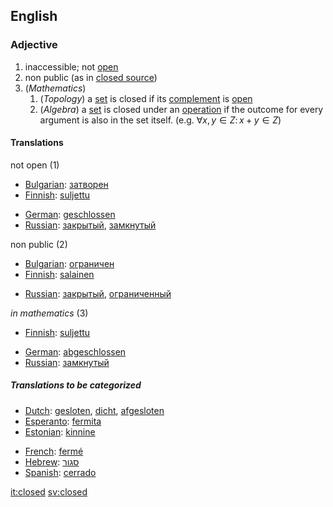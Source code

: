 ==English==
===Adjective===

# inaccessible; not [[open]]
# non public (as in [[closed source]])
# (''Mathematics'')
## (''Topology'') a [[set]] is closed if its [[complement]] is [[open]]
## (''Algebra'') a [[set]] is closed under an [[operation]] if the outcome for every argument is also in the set itself. (e.g. <math> \forall x,y \in Z:\, x + y \in Z</math>)

====Translations====
;not open (1)
{{top}}
*[[Bulgarian]]: [[затворен]]
*[[Finnish]]: [[suljettu]]
{{mid}}
*[[German]]: [[geschlossen]]
*[[Russian]]: [[закрытый]], [[замкнутый]]
{{bottom}}

;non public (2)
{{top}}
*[[Bulgarian]]: [[ограничен]]
*[[Finnish]]: [[salainen]]
{{mid}}
*[[Russian]]: [[закрытый]], [[ограниченный]]
{{bottom}}

;''in mathematics'' (3)
{{top}}
*[[Finnish]]: [[suljettu]]
{{mid}}
*[[German]]: [[abgeschlossen]]
*[[Russian]]: [[замкнутый]]
{{bottom}}

=====Translations to be categorized=====
{{checktrans}}
{{top}}
*[[Dutch]]: [[gesloten]], [[dicht]], [[afgesloten]]
*[[Esperanto]]: [[fermita]]
*[[Estonian]]: [[kinnine]]
{{mid}}
*[[French]]: [[fermé]]
*[[Hebrew]]: [[סגור]]
*[[Spanish]]: [[cerrado]]
{{bottom}}

[[it:closed]]
[[sv:closed]]
